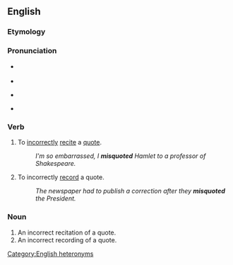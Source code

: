 ==English==

===Etymology===
{{prefix|en|mis|quote}}

===Pronunciation===
* {{q|verb}} {{IPA|en|/mɪsˈkwəʊt/}}
* {{audio|en|LL-Q1860 (eng)-Vealhurl-misquote.wav|Audio (Southern England)}}
* {{q|noun}} {{IPA|en|/ˈmɪskwəʊt/}}
* {{audio|en|LL-Q1860 (eng)-Vealhurl-misquote2.wav|Audio (Southern England)}}

===Verb===
{{en-verb}}

# To [[incorrectly]] [[recite]] a [[quote]].
#: ''I'm so embarrassed, I '''misquoted''' Hamlet to a professor of Shakespeare.''
# To incorrectly [[record]] a quote.
#: ''The newspaper had to publish a correction after they '''misquoted''' the President.''

===Noun===
{{en-noun}}

# An incorrect recitation of a quote.
# An incorrect recording of a quote.

[[Category:English heteronyms]]